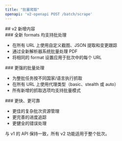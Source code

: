 ```yaml
---
title: "批量爬取"
openapi: 'v2-openapi POST /batch/scrape'
---
```


<div id="whats-new-in-v2">
  ## v2 新增内容
</div>

<div id="all-new-formats-work-in-batches">
  ### 全新 formats 均支持批处理
</div>

- 在所有 URL 上使用自定义截图、JSON 提取和变更跟踪
- 通过全新解析器系统批量处理 PDF
- 将相同的 format 设置应用于批次中的每个 URL

<div id="better-batch-processing">
  ### 更强的批量处理
</div>

- 为整批任务按不同国家/语言执行抓取
- 在所有 URL 上使用代理类型（basic、stealth 或 auto）
- 所有新增的抓取选项均支持批量模式

<div id="faster-and-more-reliable">
  ### 更快、更可靠
</div>

- 更佳的复杂批次资源管理
- 更完善的进度追踪
- 更健全的错误处理

与 v1 的 API 保持一致，所有 v2 功能适用于整个批次。
